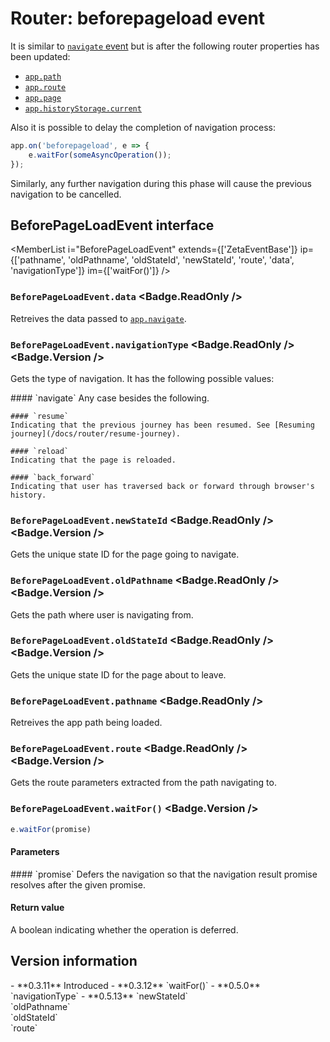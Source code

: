 <Module name="brew-js/extension/router" />

# Router: beforepageload event

It is similar to [`navigate` event](/docs/router/navigate-event) but is after the following router properties has been updated:

- [`app.path`](:)
- [`app.route`](:)
- [`app.page`](:)
- [`app.historyStorage.current`](:app.historyStorage)

Also it is possible to delay the completion of navigation process:

```typescript
app.on('beforepageload', e => {
    e.waitFor(someAsyncOperation());
});
```

Similarly, any further navigation during this phase will cause the previous navigation to be cancelled.

## BeforePageLoadEvent interface

<MemberList
    i="BeforePageLoadEvent"
    extends={['ZetaEventBase']}
    ip={['pathname', 'oldPathname', 'oldStateId', 'newStateId', 'route', 'data', 'navigationType']}
    im={['waitFor()']} />

### `BeforePageLoadEvent.data` <Badge.ReadOnly />

Retreives the data passed to [`app.navigate`](:).

### `BeforePageLoadEvent.navigationType` <Badge.ReadOnly /> <Badge.Version />

Gets the type of navigation. It has the following possible values:

<dl>
    #### `navigate`
    Any case besides the following.

    #### `resume`
    Indicating that the previous journey has been resumed. See [Resuming journey](/docs/router/resume-journey).

    #### `reload`
    Indicating that the page is reloaded.

    #### `back_forward`
    Indicating that user has traversed back or forward through browser's history.
</dl>

### `BeforePageLoadEvent.newStateId` <Badge.ReadOnly /> <Badge.Version />

Gets the unique state ID for the page going to navigate.

### `BeforePageLoadEvent.oldPathname` <Badge.ReadOnly /><Badge.Version />

Gets the path where user is navigating from.

### `BeforePageLoadEvent.oldStateId` <Badge.ReadOnly /><Badge.Version />

Gets the unique state ID for the page about to leave.

### `BeforePageLoadEvent.pathname` <Badge.ReadOnly />

Retreives the app path being loaded.

### `BeforePageLoadEvent.route` <Badge.ReadOnly /> <Badge.Version />

Gets the route parameters extracted from the path navigating to.

### `BeforePageLoadEvent.waitFor()` <Badge.Version />

```javascript
e.waitFor(promise)
```

#### Parameters

<dl>
    #### `promise`
    Defers the navigation so that the navigation result promise resolves after
    the given promise.
</dl>

#### Return value

A boolean indicating whether the operation is deferred.


## Version information

<VersionTimeline module="brew-js">
- **0.3.11** Introduced
- **0.3.12** `waitFor()`
- **0.5.0** `navigationType`
- **0.5.13** `newStateId`<br/>`oldPathname`<br/>`oldStateId`<br/>`route`
</VersionTimeline>
